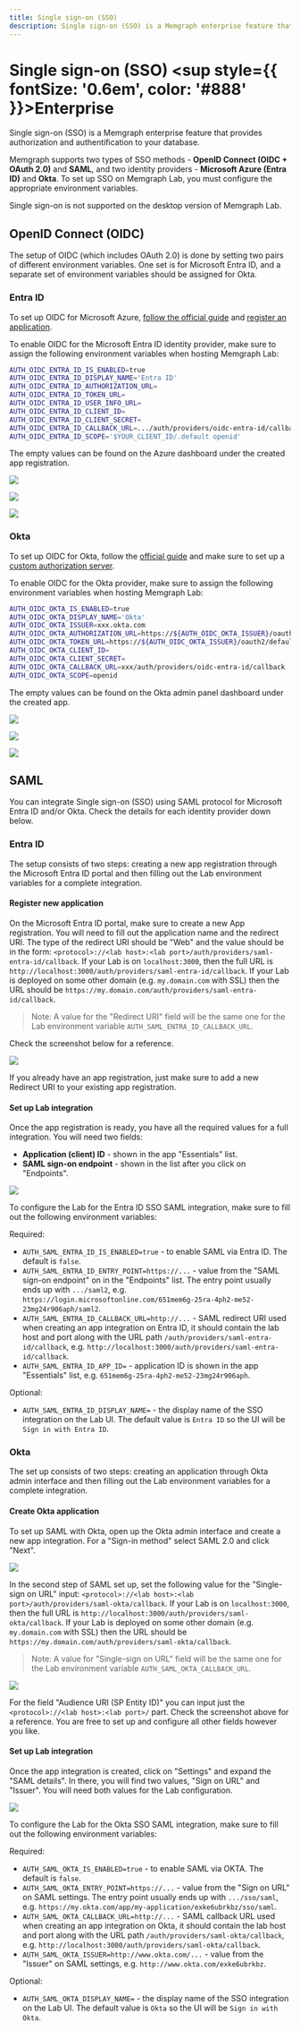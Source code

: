 ```yaml
---
title: Single sign-on (SSO)
description: Single sign-on (SSO) is a Memgraph enterprise feature that provides authorization and authentification for your database.
---
```



# Single sign-on (SSO) <sup style={{ fontSize: '0.6em', color: '#888' }}>Enterprise</sup>

Single sign-on (SSO) is a Memgraph enterprise feature that provides authorization and authentification to your database.

Memgraph supports two types of SSO methods - **OpenID Connect (OIDC + OAuth 2.0)** and **SAML**,
and two identity providers - **Microsoft Azure (Entra ID)** and **Okta**.
To set up SSO on Memgraph Lab, you must configure the appropriate environment variables.

<Callout>

Single sign-on is not supported on the desktop version of Memgraph Lab.

</Callout>

## OpenID Connect (OIDC)

The setup of OIDC (which includes OAuth 2.0) is done by setting two pairs of different environment variables.
One set is for Microsoft Entra ID, and a separate set of environment variables should be assigned for Okta.

### Entra ID

To set up OIDC for Microsoft Azure,
[follow the official guide](https://learn.microsoft.com/en-us/entra/architecture/auth-oidc#implement-oidc-with-microsoft-entra-id) and
[register an application](https://learn.microsoft.com/en-us/entra/identity-platform/quickstart-register-app).

To enable OIDC for the Microsoft Entra ID identity provider, make sure to assign the
following environment variables when hosting Memgraph Lab:

```bash
AUTH_OIDC_ENTRA_ID_IS_ENABLED=true
AUTH_OIDC_ENTRA_ID_DISPLAY_NAME='Entra ID'
AUTH_OIDC_ENTRA_ID_AUTHORIZATION_URL=
AUTH_OIDC_ENTRA_ID_TOKEN_URL=
AUTH_OIDC_ENTRA_ID_USER_INFO_URL=
AUTH_OIDC_ENTRA_ID_CLIENT_ID=
AUTH_OIDC_ENTRA_ID_CLIENT_SECRET=
AUTH_OIDC_ENTRA_ID_CALLBACK_URL=.../auth/providers/oidc-entra-id/callback
AUTH_OIDC_ENTRA_ID_SCOPE='$YOUR_CLIENT_ID/.default openid'
```

The empty values can be found on the Azure dashboard under the created app registration.

![](/pages/data-visualization/lab-user-manual/sso-oidc-entra-callback.png)

![](/pages/data-visualization/lab-user-manual/sso-oidc-entra-endpoints.png)

![](/pages/data-visualization/lab-user-manual/sso-oidc-entra-secret.png)

### Okta

To set up OIDC for Okta, follow the [official guide](https://developer.okta.com/docs/guides/implement-grant-type/authcode/main/)
and make sure to set up a [custom authorization server](https://developer.okta.com/docs/concepts/auth-servers/#custom-authorization-server).

To enable OIDC for the Okta provider, make sure to assign the
following environment variables when hosting Memgraph Lab:

```bash
AUTH_OIDC_OKTA_IS_ENABLED=true
AUTH_OIDC_OKTA_DISPLAY_NAME='Okta'
AUTH_OIDC_OKTA_ISSUER=xxx.okta.com
AUTH_OIDC_OKTA_AUTHORIZATION_URL=https://${AUTH_OIDC_OKTA_ISSUER}/oauth2/v1/authorize
AUTH_OIDC_OKTA_TOKEN_URL=https://${AUTH_OIDC_OKTA_ISSUER}/oauth2/default/v1/token
AUTH_OIDC_OKTA_CLIENT_ID=
AUTH_OIDC_OKTA_CLIENT_SECRET=
AUTH_OIDC_OKTA_CALLBACK_URL=xxx/auth/providers/oidc-entra-id/callback
AUTH_OIDC_OKTA_SCOPE=openid
```

The empty values can be found on the Okta admin panel dashboard under the created app.

![](/pages/data-visualization/lab-user-manual/sso-oidc-okta-issuer.png)

![](/pages/data-visualization/lab-user-manual/sso-oidc-okta-secret.png)

![](/pages/data-visualization/lab-user-manual/sso-oidc-okta-endpoints.png)

## SAML

You can integrate Single sign-on (SSO) using SAML protocol for
Microsoft Entra ID and/or Okta. Check the details for each
identity provider down below.

### Entra ID

The setup consists of two steps: creating a new app registration through the
Microsoft Entra ID portal and then filling out the Lab environment variables
for a complete integration.

#### Register new application

On the Microsoft Entra ID portal, make sure to create a new App registration.
You will need to fill out the application name and the redirect URI. The type
of the redirect URI should be "Web" and the value should be in the form:
`<protocol>://<lab host>:<lab port>/auth/providers/saml-entra-id/callback`. If
your Lab is on `localhost:3000`, then the full URL is `http://localhost:3000/auth/providers/saml-entra-id/callback`.
If your Lab is deployed on some other domain (e.g. `my.domain.com` with SSL) then
the URL should be `https://my.domain.com/auth/providers/saml-entra-id/callback`.

> Note: A value for the "Redirect URI" field will be the same one for the
> Lab environment variable `AUTH_SAML_ENTRA_ID_CALLBACK_URL`.

Check the screenshot below for a reference.

![](/pages/data-visualization/lab-user-manual/sso-saml-entra-app-registration.png)

If you already have an app registration, just make sure to add a new Redirect URI to
your existing app registration.

#### Set up Lab integration

Once the app registration is ready, you have all the required values for a full
integration. You will need two fields:

* **Application (client) ID** - shown in the app "Essentials" list.
* **SAML sign-on endpoint** - shown in the list after you click on "Endpoints".

![](/pages/data-visualization/lab-user-manual/sso-saml-entra-copy-fields.png)

To configure the Lab for the Entra ID SSO SAML integration, make sure to fill
out the following environment variables:

Required:

* `AUTH_SAML_ENTRA_ID_IS_ENABLED=true` - to enable SAML via Entra ID. The
  default is `false`.
* `AUTH_SAML_ENTRA_ID_ENTRY_POINT=https://...` - value from the "SAML sign-on endpoint" on
  in the "Endpoints" list. The entry point usually ends up with `.../saml2`, e.g.
  `https://login.microsoftonline.com/651mem6g-25ra-4ph2-me52-23mg24r906aph/saml2`.
* `AUTH_SAML_ENTRA_ID_CALLBACK_URL=http://...` - SAML redirect URI used when creating
  an app integration on Entra ID, it should contain the lab host and port along with
  the URL path `/auth/providers/saml-entra-id/callback`, e.g.
  `http://localhost:3000/auth/providers/saml-entra-id/callback`.
* `AUTH_SAML_ENTRA_ID_APP_ID=` - application ID is shown in the app "Essentials" list,
  e.g. `651mem6g-25ra-4ph2-me52-23mg24r906aph`.

Optional:

* `AUTH_SAML_ENTRA_ID_DISPLAY_NAME=` - the display name of the SSO integration on the
  Lab UI. The default value is `Entra ID` so the UI will be `Sign in with Entra ID`.


### Okta

The set up consists of two steps: creating an application through Okta admin
interface and then filling out the Lab environment variables for a complete
integration.

#### Create Okta application

To set up SAML with Okta, open up the Okta admin interface and
create a new app integration. For a "Sign-in method" select SAML 2.0
and click "Next".

![](/pages/data-visualization/lab-user-manual/sso-saml-okta-application-creation.png)

In the second step of SAML set up, set the following value for the
"Single-sign on URL" input: `<protocol>://<lab host>:<lab port>/auth/providers/saml-okta/callback`.
If your Lab is on `localhost:3000`, then the full URL
is `http://localhost:3000/auth/providers/saml-okta/callback`. If your Lab
is deployed on some other domain (e.g. `my.domain.com` with SSL) then
the URL should be `https://my.domain.com/auth/providers/saml-okta/callback`.

> Note: A value for "Single-sign on URL" field will be the same one for the
> Lab environment variable `AUTH_SAML_OKTA_CALLBACK_URL`.

![](/pages/data-visualization/lab-user-manual/sso-saml-okta-configuration.png)

For the field "Audience URI (SP Entity ID)" you can input just the
`<protocol>://<lab host>:<lab port>/` part. Check the screenshot above for
a reference. You are free to set up and configure all other fields
however you like.

#### Set up Lab integration

Once the app integration is created, click on "Settings" and expand
the "SAML details". In there, you will find two values, "Sign on URL" and
"Issuer". You will need both values for the Lab configuration.

![](/pages/data-visualization/lab-user-manual/sso-saml-okta-copy-fields.png)

To configure the Lab for the Okta SSO SAML integration, make sure to fill
out the following environment variables:

Required:

* `AUTH_SAML_OKTA_IS_ENABLED=true` - to enable SAML via OKTA. The
  default is `false`.
* `AUTH_SAML_OKTA_ENTRY_POINT=https://...` - value from the "Sign on URL" on
  SAML settings. The entry point usually ends up with `.../sso/saml`, e.g.
  `https://my.okta.com/app/my-application/exke6ubrkbz/sso/saml`.
* `AUTH_SAML_OKTA_CALLBACK_URL=http://...` - SAML callback URL used when creating
  an app integration on Okta, it should contain the lab host and port along with
  the URL path `/auth/providers/saml-okta/callback`, e.g.
  `http://localhost:3000/auth/providers/saml-okta/callback`.
* `AUTH_SAML_OKTA_ISSUER=http://www.okta.com/...` - value from the "Issuer" on
  SAML settings, e.g. `http://www.okta.com/exke6ubrkbz`.

Optional:

* `AUTH_SAML_OKTA_DISPLAY_NAME=` - the display name of the SSO integration on the
  Lab UI. The default value is `Okta` so the UI will be `Sign in with Okta`.

<CommunityLinks/>